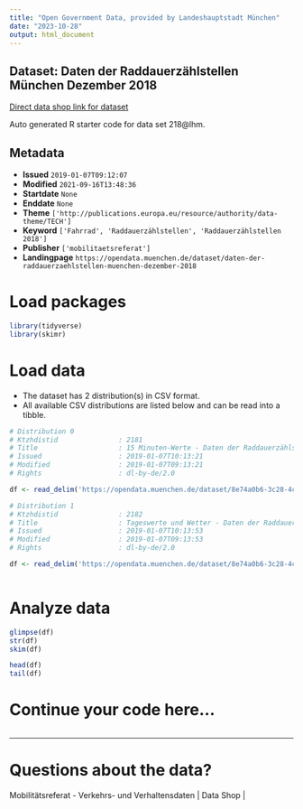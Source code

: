 ```yaml
---
title: "Open Government Data, provided by Landeshauptstadt München"
date: "2023-10-28"
output: html_document
---
```


## Dataset: Daten der Raddauerzählstellen München Dezember 2018

[Direct data shop link for dataset](https://opendata.muenchen.de/dataset/daten-der-raddauerzaehlstellen-muenchen-dezember-2018)

Auto generated R starter code for data set 218@lhm.

## Metadata

- **Issued** `2019-01-07T09:12:07`
- **Modified** `2021-09-16T13:48:36`
- **Startdate** `None`
- **Enddate** `None`
- **Theme** `['http://publications.europa.eu/resource/authority/data-theme/TECH']`
- **Keyword** `['Fahrrad', 'Raddauerzählstellen', 'Raddauerzählstellen 2018']`
- **Publisher** `['mobilitaetsreferat']`
- **Landingpage** `https://opendata.muenchen.de/dataset/daten-der-raddauerzaehlstellen-muenchen-dezember-2018`


# Load packages

```r

library(tidyverse)
library(skimr)

```

# Load data

-   The dataset has 2 distribution(s) in CSV format.
-   All available CSV distributions are listed below and can be read into a tibble.

```r

# Distribution 0
# Ktzhdistid               : 2181
# Title                    : 15 Minuten-Werte - Daten der Raddauerzählstellen München Dezember 2018
# Issued                   : 2019-01-07T10:13:21
# Modified                 : 2019-01-07T09:13:21
# Rights                   : dl-by-de/2.0

df <- read_delim('https://opendata.muenchen.de/dataset/8e74a0b6-3c28-4c86-811f-f0b036546e45/resource/35456ce5-1785-4aa1-b39c-048008440b77/download/rad20181215min.csv')

# Distribution 1
# Ktzhdistid               : 2182
# Title                    : Tageswerte und Wetter - Daten der Raddauerzählstellen München Dezember 2018
# Issued                   : 2019-01-07T10:13:53
# Modified                 : 2019-01-07T09:13:53
# Rights                   : dl-by-de/2.0

df <- read_delim('https://opendata.muenchen.de/dataset/8e74a0b6-3c28-4c86-811f-f0b036546e45/resource/0b256f86-66cd-434a-ac8f-d1e994a279d7/download/rad201812tage.csv')



```

# Analyze data

```r

glimpse(df)
str(df)
skim(df)

head(df)
tail(df)

```

# Continue your code here...

```r

```

------------------------------------------------------------------------

# Questions about the data?

Mobilitätsreferat - Verkehrs- und Verhaltensdaten | Data Shop | 
